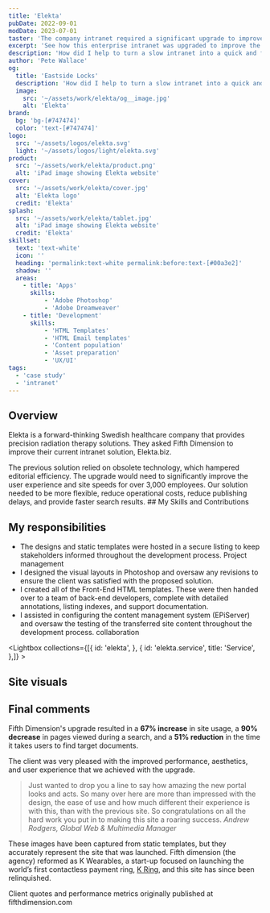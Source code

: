 ```yaml
---
title: 'Elekta'
pubDate: 2022-09-01
modDate: 2023-07-01
taster: 'The company intranet required a significant upgrade to improve the user experience of over 3,000 employees. The brief specified that the site be adaptable, have low operational costs, be quick to publish, and provide quick search results.'
excerpt: 'See how this enterprise intranet was upgraded to improve the user experience of 3,000+ employees.'
description: 'How did I help to turn a slow intranet into a quick and flexible resource for over 3,000 employees? See the visuals I created, as well as the Front-End templates I developed to optimise the site.'
author: 'Pete Wallace'
og:
  title: 'Eastside Locks'
  description: 'How did I help to turn a slow intranet into a quick and flexible resource for over 3,000 employees? See the visuals I created, as well as the Front-End templates I developed to optimise the site.'
  image: 
    src: '~/assets/work/elekta/og__image.jpg'
    alt: 'Elekta'
brand: 
  bg: 'bg-[#747474]'
  color: 'text-[#747474]'
logo:
  src: '~/assets/logos/elekta.svg'
  light: '~/assets/logos/light/elekta.svg'
product:
  src: '~/assets/work/elekta/product.png'
  alt: 'iPad image showing Elekta website'
cover:
  src: '~/assets/work/elekta/cover.jpg'
  alt: 'Elekta logo'
  credit: 'Elekta'
splash:
  src: '~/assets/work/elekta/tablet.jpg'
  alt: 'iPad image showing Elekta website'
  credit: 'Elekta'
skillset:
  text: 'text-white'
  icon: ''
  heading: 'permalink:text-white permalink:before:text-[#00a3e2]'
  shadow: ''
  areas:
    - title: 'Apps'
      skills:
          - 'Adobe Photoshop'
          - 'Adobe Dreamweaver'
    - title: 'Development'
      skills:
          - 'HTML Templates'
          - 'HTML Email templates'
          - 'Content population'
          - 'Asset preparation'
          - 'UX/UI'
tags: 
  - 'case study'
  - 'intranet'
---
```





## Overview

<p class="text-fl-step-1">Elekta is a forward-thinking Swedish healthcare company that provides precision radiation therapy solutions. They asked Fifth Dimension to improve their current intranet solution, Elekta.biz.</p>
The previous solution relied on obsolete technology, which hampered editorial efficiency. The upgrade would need to significantly improve the user experience and site speeds for over 3,000 employees.
Our solution needed to be more flexible, reduce operational costs, reduce publishing delays, and provide faster search results.

<Skills skillset={frontmatter.skillset} bg={frontmatter.brand.bg}>
## My Skills and Contributions
</Skills>

## My responsibilities

-   The designs and static templates were hosted in a secure listing to keep stakeholders informed throughout the development process. <span class="label label--info !m-0">Project management</span>
-   I designed the visual layouts in Photoshop and oversaw any revisions to ensure the client was satisfied with the proposed solution.
-   I created all of the Front-End HTML templates. These were then handed over to a team of back-end developers, complete with detailed annotations, listing indexes, and support documentation.
-   I assisted in configuring the content management system (EPiServer) and oversaw the testing of the transferred site content throughout the development process. <span class="label label--info !m-0">collaboration</span>

<Lightbox collections={[{
            id: 'elekta',
        },
        {
            id: 'elekta.service',
            title: 'Service',
        },]} >
<Fragment slot='title'>
## Site visuals
</Fragment>
</Lightbox>


## Final comments

Fifth Dimension's upgrade resulted in a **67% increase** in site usage, a **90% decrease** in pages viewed during a search, and a **51% reduction** in the time it takes users to find target documents.

The client was very pleased with the improved performance, aesthetics, and user experience that we achieved with the upgrade.

> Just wanted to drop you a line to say how amazing the new portal looks and acts. So many over here are more than impressed with the design, the ease of use and how much different their experience is with this, than with the previous site. So congratulations on all the hard work you put in to making this site a roaring success.
<cite class="text-fl-step-0">Andrew Rodgers, Global Web & Multimedia Manager</cite>

These images have been captured from static templates, but they accurately represent the site that was launched. Fifth dimension (the agency) reformed as K Wearables, a start-up focused on launching the world’s first contactless payment ring, [K Ring](/work/mykring/), and this site has since been relinquished.

<Note theme="note" display="inline-block" hasIcon={true}>
Client quotes and performance metrics originally published at fifthdimension.com
</Note>

